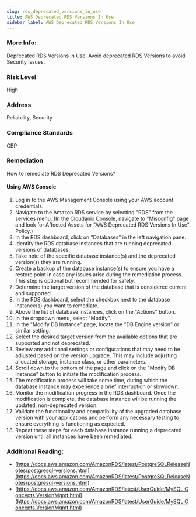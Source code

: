 ```yaml
---
slug: rds_deprecated_versions_in_use
title: AWS Deprecated RDS Versions In Use
sidebar_label: AWS Deprecated RDS Versions In Use
---
```


### More Info:

Deprecated RDS Versions in Use. Avoid deprecated RDS Versions to avoid Security issues.

### Risk Level

High

### Address

Reliability, Security

### Compliance Standards

CBP

### Remediation

How to remediate RDS Deprecated Versions?

#### Using AWS Console

1. Log in to the AWS Management Console using your AWS account credentials.
2. Navigate to the Amazon RDS service by selecting "RDS" from the services menu.
    (In the Cloudanix Console, navigate to "Misconfig" page and look for Affected Assets for "AWS Deprecated RDS Versions In Use" Policy.)
3. In the RDS dashboard, click on "Databases" in the left navigation pane.
4. Identify the RDS database instances that are running deprecated versions of databases.
5. Take note of the specific database instance(s) and the deprecated version(s) they are running.
6. Create a backup of the database instance(s) to ensure you have a restore point in case any issues arise during the remediation process. This step is optional but recommended for safety.
7. Determine the target version of the database that is considered current and supported.
8. In the RDS dashboard, select the checkbox next to the database instance(s) you want to remediate.
9. Above the list of database instances, click on the "Actions" button.
10. In the dropdown menu, select "Modify".
11. In the "Modify DB Instance" page, locate the "DB Engine version" or similar setting.
12. Select the desired target version from the available options that are supported and not deprecated.
13. Review any additional settings or configurations that may need to be adjusted based on the version upgrade. This may include adjusting allocated storage, instance class, or other parameters.
14. Scroll down to the bottom of the page and click on the "Modify DB Instance" button to initiate the modification process.
15. The modification process will take some time, during which the database instance may experience a brief interruption or slowdown.
16. Monitor the modification progress in the RDS dashboard. Once the modification is complete, the database instance will be running the updated, non-deprecated version.
17. Validate the functionality and compatibility of the upgraded database version with your applications and perform any necessary testing to ensure everything is functioning as expected.
18. Repeat these steps for each database instance running a deprecated version until all instances have been remediated.

### Additional Reading:

- [https://docs.aws.amazon.com/AmazonRDS/latest/PostgreSQLReleaseNotes/postgresql-versions.html](https://docs.aws.amazon.com/AmazonRDS/latest/PostgreSQLReleaseNotes/postgresql-versions.html) 
- [https://docs.aws.amazon.com/AmazonRDS/latest/UserGuide/MySQL.Concepts.VersionMgmt.html](https://docs.aws.amazon.com/AmazonRDS/latest/UserGuide/MySQL.Concepts.VersionMgmt.html) 

